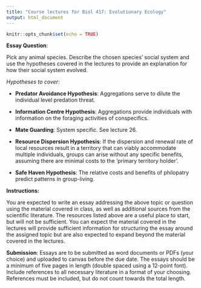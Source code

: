 ```yaml
---
title: "Course lectures for Biol 417: Evolutionary Ecology"
output: html_document
---
```


```r
knitr::opts_chunk$set(echo = TRUE)
```

__Essay Question__:

Pick any animal species. Describe the chosen species' social system and use the hypotheses covered in the lectures to provide an explanation for how their social system evolved.

 

_Hypotheses to cover_:

* __Predator Avoidance Hypothesis__: Aggregations serve to dilute the individual level predation threat.

* __Information Centre Hypothesis__: Aggregations provide individuals with information on the foraging activities of conspecifics.

* __Mate Guarding__: System specific. See lecture 26.

* __Resource Dispersion Hypothesis__: If the dispersion and renewal rate of local resources result in a territory that can viably accommodate multiple individuals, groups can arise without any specific benefits, assuming there are minimal costs to the 'primary territory holder'.

* __Safe Haven Hypothesis__: The relative costs and benefits of philopatry predict patterns in group-living.


__Instructions:__

You are expected to write an essay addressing the above topic or question using the material covered in class, as well as additional sources from the scientific literature. The resources listed above are a useful place to start, but will not be sufficient. You can expect the material covered in the lectures will provide sufficient information for structuring the essay around the assigned topic but are also expected to expand beyond the material covered in the lectures.

 

__Submission__: Essays are to be submitted as word documents or PDFs (your choice) and uploaded to canvas before the due date. The essays should be a minimum of five pages in length (double spaced using a 12-point font). Include references to all necessary literature in a format of your choosing. References must be included, but do not count towards the total length.